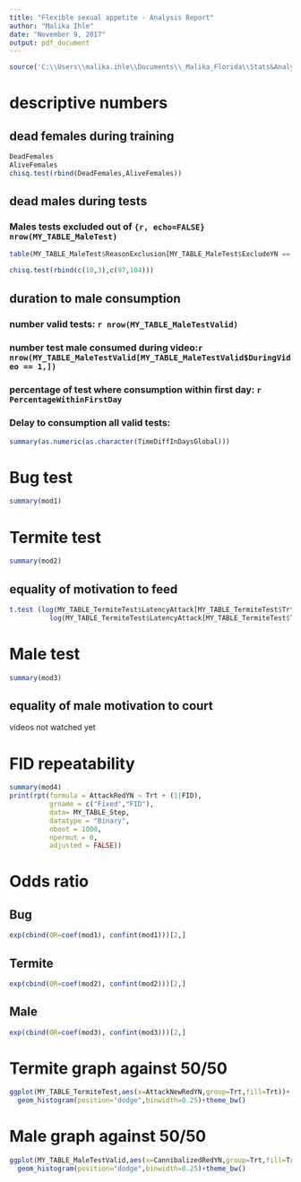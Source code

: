 ```yaml
---
title: "Flexible sexual appetite - Analysis Report"
author: "Malika Ihle"
date: "November 9, 2017"
output: pdf_document
---
```


```r
source('C:\\Users\\malika.ihle\\Documents\\_Malika_Florida\\Stats&Analyses\\FlexibleSexualAppetite\\DataAnalyses.R')
```

# descriptive numbers

## dead females during training
```r
DeadFemales   
AliveFemales
chisq.test(rbind(DeadFemales,AliveFemales))
```
## dead males during tests

### Males tests excluded out of ```{r, echo=FALSE} nrow(MY_TABLE_MaleTest)```
```r
table(MY_TABLE_MaleTest$ReasonExclusion[MY_TABLE_MaleTest$ExcludeYN == TRUE]) 
```
```r
chisq.test(rbind(c(10,3),c(97,104)))
```

## duration to male consumption

### number valid tests: `r nrow(MY_TABLE_MaleTestValid) `
### number test male consumed during video:`r nrow(MY_TABLE_MaleTestValid[MY_TABLE_MaleTestValid$DuringVideo == 1,]) `
### percentage of test where consumption within first day: `r PercentageWithinFirstDay`
### Delay to consumption all valid tests: 
```r
summary(as.numeric(as.character(TimeDiffInDaysGlobal)))
```


# Bug test
```r
summary(mod1)
```

# Termite test
```r
summary(mod2)
```

## equality of motivation to feed
```r
t.test (log(MY_TABLE_TermiteTest$LatencyAttack[MY_TABLE_TermiteTest$Trt == "RedPreference"]), 
          log(MY_TABLE_TermiteTest$LatencyAttack[MY_TABLE_TermiteTest$Trt == "RedAverse"]))
```

# Male test
```r
summary(mod3)
```
## equality of male motivation to court  
videos not watched yet  

# FID repeatability 
```r
summary(mod4)
print(rpt(formula = AttackRedYN ~ Trt + (1|FID),
          grname = c("Fixed","FID"),
          data= MY_TABLE_Step,
          datatype = "Binary",
          nboot = 1000,
          npermut = 0,
          adjusted = FALSE))
```

# Odds ratio

## Bug
```r
exp(cbind(OR=coef(mod1), confint(mod1)))[2,] 
```

## Termite
```r
exp(cbind(OR=coef(mod2), confint(mod2)))[2,]
```

## Male
```r
exp(cbind(OR=coef(mod3), confint(mod3)))[2,]
```

# Termite graph against 50/50
```r
ggplot(MY_TABLE_TermiteTest,aes(x=AttackNewRedYN,group=Trt,fill=Trt))+
  geom_histogram(position="dodge",binwidth=0.25)+theme_bw()
```

# Male graph against 50/50
```r
ggplot(MY_TABLE_MaleTestValid,aes(x=CannibalizedRedYN,group=Trt,fill=Trt))+
  geom_histogram(position="dodge",binwidth=0.25)+theme_bw()
```



